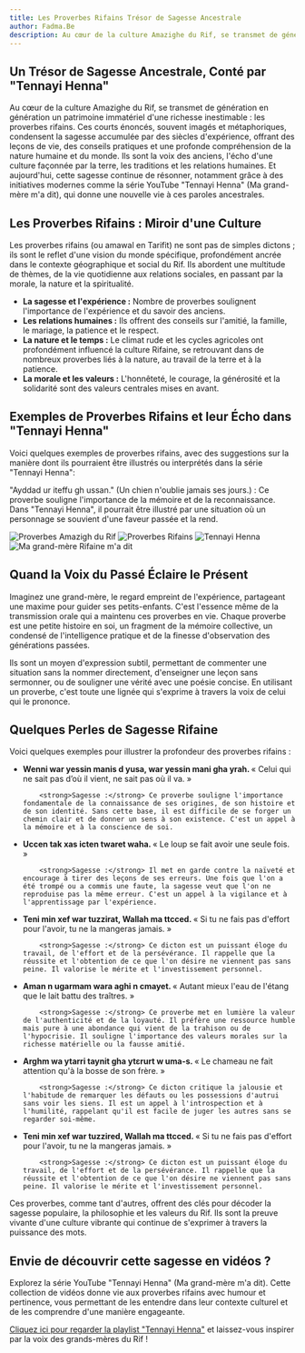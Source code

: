 ```yaml
---
title: Les Proverbes Rifains Trésor de Sagesse Ancestrale
author: Fadma.Be
description: Au cœur de la culture Amazighe du Rif, se transmet de génération en génération un patrimoine immatériel d'une richesse inestimable, les proverbes rifains.
---
```


## Un Trésor de Sagesse Ancestrale, Conté par "Tennayi Henna"

Au cœur de la culture Amazighe du Rif, se transmet de génération en génération un patrimoine immatériel d'une richesse inestimable : les proverbes rifains. Ces courts énoncés, souvent imagés et métaphoriques, condensent la sagesse accumulée par des siècles d'expérience, offrant des leçons de vie, des conseils pratiques et une profonde compréhension de la nature humaine et du monde. Ils sont la voix des anciens, l'écho d'une culture façonnée par la terre, les traditions et les relations humaines. Et aujourd'hui, cette sagesse continue de résonner, notamment grâce à des initiatives modernes comme la série YouTube "Tennayi Henna" (Ma grand-mère m'a dit), qui donne une nouvelle vie à ces paroles ancestrales.


<BreakoutImage src="/articles/Fadma-Be-Thumb-Arrif.jpg" />

## Les Proverbes Rifains : Miroir d'une Culture

Les proverbes rifains (ou amawal en Tarifit) ne sont pas de simples dictons ; ils sont le reflet d'une vision du monde spécifique, profondément ancrée dans le contexte géographique et social du Rif. Ils abordent une multitude de thèmes, de la vie quotidienne aux relations sociales, en passant par la morale, la nature et la spiritualité.

<ul class="list-inside list-disc">
        <li><strong>La sagesse et l'expérience :</strong> Nombre de proverbes soulignent l'importance de l'expérience et du savoir des anciens.</li>
        <li><strong>Les relations humaines :</strong> Ils offrent des conseils sur l'amitié, la famille, le mariage, la patience et le respect.</li>
        <li><strong>La nature et le temps :</strong> Le climat rude et les cycles agricoles ont profondément influencé la culture Rifaine, se retrouvant dans de nombreux proverbes liés à la nature, au travail de la terre et à la patience.</li>
        <li><strong>La morale et les valeurs :</strong> L'honnêteté, le courage, la générosité et la solidarité sont des valeurs centrales mises en avant.</li>
</ul>

## Exemples de Proverbes Rifains et leur Écho dans "Tennayi Henna"

Voici quelques exemples de proverbes rifains, avec des suggestions sur la manière dont ils pourraient être illustrés ou interprétés dans la série "Tennayi Henna":

"Ayddad ur iteffu gh ussan." (Un chien n'oublie jamais ses jours.) : Ce proverbe souligne l'importance de la mémoire et de la reconnaissance. Dans "Tennayi Henna", il pourrait être illustré par une situation où un personnage se souvient d'une faveur passée et la rend.


<div class="grid grid-cols-1 gap-4 md:grid-cols-2">
  <Image
    src="/articles/Fadma-Quotes-Instagram-Post-1.jpg"
    alt="Proverbes Amazigh du Rif"
    width={1200}
    height={600}
    class="h-[250px] w-full rounded-lg object-cover"
  />
  <Image
    src="/articles/Fadma-Quotes-Instagram-Post-2.jpg"
    alt="Proverbes Rifains"
    width={1200}
    height={600}
    class="h-[250px] w-full rounded-lg object-cover"
  />
  <Image
    src="/articles/Fadma-Quotes-Instagram-Post-3.jpg"
    alt="Tennayi Henna"
    width={1200}
    height={600}
    class="h-[250px] w-full rounded-lg object-cover"
  />
  <Image
    src="/articles/Fadma-Quotes-Instagram-Post-6.jpg"
    alt="Ma grand-mère Rifaine m'a dit"
    width={1200}
    height={600}
    class="h-[250px] w-full rounded-lg object-cover"
  />
</div>

## Quand la Voix du Passé Éclaire le Présent

Imaginez une grand-mère, le regard empreint de l'expérience, partageant une maxime pour guider ses petits-enfants. C'est l'essence même de la transmission orale qui a maintenu ces proverbes en vie. Chaque proverbe est une petite histoire en soi, un fragment de la mémoire collective, un condensé de l'intelligence pratique et de la finesse d'observation des générations passées.

Ils sont un moyen d'expression subtil, permettant de commenter une situation sans la nommer directement, d'enseigner une leçon sans sermonner, ou de souligner une vérité avec une poésie concise. En utilisant un proverbe, c'est toute une lignée qui s'exprime à travers la voix de celui qui le prononce.

## Quelques Perles de Sagesse Rifaine

Voici quelques exemples pour illustrer la profondeur des proverbes rifains :

<ul class="list-inside list-disc">
        <li><strong>Wenni war yessin manis d yusa, war yessin mani gha yrah. </strong> « Celui qui ne sait pas d’où il vient, ne sait pas où il va. » </li>
        
        <strong>Sagesse :</strong> Ce proverbe souligne l'importance fondamentale de la connaissance de ses origines, de son histoire et de son identité. Sans cette base, il est difficile de se forger un chemin clair et de donner un sens à son existence. C'est un appel à la mémoire et à la conscience de soi.
</ul>
<ul class="list-inside list-disc">
        <li><strong>Uccen tak xas icten twaret waha. </strong> « Le loup se fait avoir une seule fois. » </li>
        
        <strong>Sagesse :</strong> Il met en garde contre la naïveté et encourage à tirer des leçons de ses erreurs. Une fois que l'on a été trompé ou a commis une faute, la sagesse veut que l'on ne reproduise pas la même erreur. C'est un appel à la vigilance et à l'apprentissage par l'expérience.
</ul>
<ul class="list-inside list-disc">
        <li><strong>Teni min xef war tuzzirat, Wallah ma ttcced. </strong> « Si tu ne fais pas d'effort pour l'avoir, tu ne la mangeras jamais. » </li>
        
        <strong>Sagesse :</strong> Ce dicton est un puissant éloge du travail, de l'effort et de la persévérance. Il rappelle que la réussite et l'obtention de ce que l'on désire ne viennent pas sans peine. Il valorise le mérite et l'investissement personnel.
</ul>
<ul class="list-inside list-disc">
        <li><strong>Aman n ugarmam wara aghi n cmayet. </strong> « Autant mieux l'eau de l'étang que le lait battu des traîtres. » </li>
        
        <strong>Sagesse :</strong> Ce proverbe met en lumière la valeur de l'authenticité et de la loyauté. Il préfère une ressource humble mais pure à une abondance qui vient de la trahison ou de l'hypocrisie. Il souligne l'importance des valeurs morales sur la richesse matérielle ou la fausse amitié.
</ul>
<ul class="list-inside list-disc">
        <li><strong>Arghm wa ytarri taynit gha ytεrurt w uma-s. </strong> « Le chameau ne fait attention qu'à la bosse de son frère. » </li>
        
        <strong>Sagesse :</strong> Ce dicton critique la jalousie et l'habitude de remarquer les défauts ou les possessions d'autrui sans voir les siens. Il est un appel à l'introspection et à l'humilité, rappelant qu'il est facile de juger les autres sans se regarder soi-même.
</ul>
<ul class="list-inside list-disc">
        <li><strong>Teni min xef war tuzzired, Wallah ma ttcced. </strong> « Si tu ne fais pas d'effort pour l'avoir, tu ne la mangeras jamais. » </li>
        
        <strong>Sagesse :</strong> Ce dicton est un puissant éloge du travail, de l'effort et de la persévérance. Il rappelle que la réussite et l'obtention de ce que l'on désire ne viennent pas sans peine. Il valorise le mérite et l'investissement personnel.
</ul>

    
Ces proverbes, comme tant d'autres, offrent des clés pour décoder la sagesse populaire, la philosophie et les valeurs du Rif. Ils sont la preuve vivante d'une culture vibrante qui continue de s'exprimer à travers la puissance des mots.

<BreakoutImage src="/articles/Fadma-Be-Tennay-Henna-2.jpg" />

## Envie de découvrir cette sagesse en vidéos ?

Explorez la série YouTube "Tennayi Henna" (Ma grand-mère m'a dit). Cette collection de vidéos donne vie aux proverbes rifains avec humour et pertinence, vous permettant de les entendre dans leur contexte culturel et de les comprendre d'une manière engageante.

[Cliquez ici pour regarder la playlist "Tennayi Henna"](https://www.youtube.com/watch?v=95QrfCTcavE&list=PLJVM4UprFBbbPGPaA4IQxhPGlvTnTL7f_) et laissez-vous inspirer par la voix des grands-mères du Rif !
